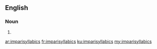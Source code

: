 ==English==

===Noun===
{{head|en}}

# {{plural of|imparisyllabic}}

[[ar:imparisyllabics]]
[[fr:imparisyllabics]]
[[ku:imparisyllabics]]
[[my:imparisyllabics]]